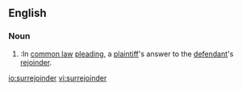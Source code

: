 ==English==

===Noun===
{{en-noun}}

# {{law}}:In [[common law]] [[pleading]], a [[plaintiff]]'s answer to the [[defendant]]'s [[rejoinder]].

[[io:surrejoinder]]
[[vi:surrejoinder]]